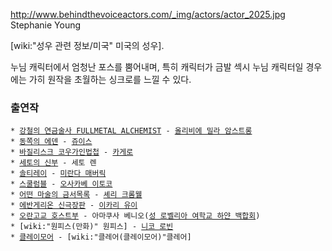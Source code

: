 http://www.behindthevoiceactors.com/_img/actors/actor_2025.jpg
Stephanie Young

[wiki:"성우 관련 정보/미국" 미국의 성우].

누님 캐릭터에서 엄청난 포스를 뿜어내며, 특히 캐릭터가 금발 섹시 누님 캐릭터일 경우에는 가히 원작을 초월하는 싱크로를 느낄 수 있다.

=== 출연작 ===
 * [[강철의 연금술사 FULLMETAL ALCHEMIST]] - [[올리비에 밀라 암스트롱]]
 * [[동쪽의 에덴]] - [[쥬이스]]
 * [[바질리스크 코우가인법첩]] - [[카게로]]
 * [[세토의 신부]] - 세토 렌
 * [[솔티레이]] - [[미란다 매버릭]]
 * [[스쿨럼블]] - [[오사카베 이토코]]
 * [[어떤 마술의 금서목록]] - [[셰리 크롬웰]]
 * [[에반게리온 신극장판]] - [[이카리 유이]]
 * [[오란고교 호스트부]] - 아마쿠사 베니오([[성 로벨리아 여학교 하얀 백합회]])
 * [wiki:"원피스(만화)" 원피스] - [[니코 로빈]]
 * [[클레이모어]] - [wiki:"클레어(클레이모어)"클레어]
